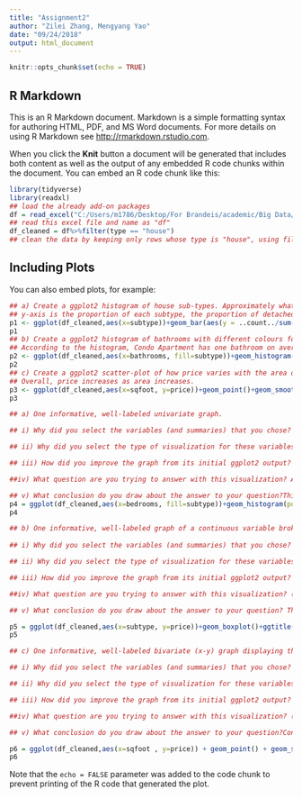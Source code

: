 ```yaml
---
title: "Assignment2"
author: "Zilei Zhang, Mengyang Yao"
date: "09/24/2018"
output: html_document
---
```


```r
knitr::opts_chunk$set(echo = TRUE)
```

## R Markdown

This is an R Markdown document. Markdown is a simple formatting syntax for authoring HTML, PDF, and MS Word documents. For more details on using R Markdown see <http://rmarkdown.rstudio.com>.

When you click the **Knit** button a document will be generated that includes both content as well as the output of any embedded R code chunks within the document. You can embed an R code chunk like this:

```r
library(tidyverse)
library(readxl)
## load the already add-on packages
df = read_excel("C:/Users/m1786/Desktop/For Brandeis/academic/Big Data/W16604-XLS-ENG.xlsx") 
## read this excel file and name as "df"
df_cleaned = df%>%filter(type == "house")
## clean the data by keeping only rows whose type is "house", using filter function, and name as "df_cleaned"
```

## Including Plots

You can also embed plots, for example:

```r
## a) Create a ggplot2 histogram of house sub-types. Approximately what proportion of houses are detached?
## y-axis is the proportion of each subtype, the proportion of detached house is 59%.
p1 <- ggplot(df_cleaned,aes(x=subtype))+geom_bar(aes(y = ..count../sum(..count..)))+scale_y_continuous(labels=scales::percent)+ggtitle("houses in subtype")
p1
## b) Create a ggplot2 histogram of bathrooms with different colours for house sub-types.
## According to the histogram, Condo Apartment has one bathroom on average, Townhouse has two and a half. However, the number of bathrooms for Single Famiy Detached is spread, most around 2, and some have more, till seven bathrooms. The reason for adjusted-binwidth is to make mean and spread clear. Adjusted-position is easy to compare. 
p2 <- ggplot(df_cleaned,aes(x=bathrooms, fill=subtype))+geom_histogram(position="dodge",binwidth=2)+ggtitle("bathrooms in subtype")
p2
## c) Create a ggplot2 scatter-plot of how price varies with the area of the house. Add a line of best fit to this plot.
## Overall, price increases as area increases.
p3 <- ggplot(df_cleaned,aes(x=sqfoot, y=price))+geom_point()+geom_smooth(method = lm)+ggtitle("Relationship of price and area")
p3
```


```r
## a) One informative, well-labeled univariate graph.

## i) Why did you select the variables (and summaries) that you chose? Because bedroom is an important facet when customers are making choice. Using these two variables: the number of bedrooms and subtypes can do good to figure out: (1) In each subtype, what is the most common number of bedrooms and what is the distribution of the number of bedrooms; (2) In any number of bedroom, which subtype predominates in it.

## ii) Why did you select the type of visualization for these variables? Because the number of bedrooms is a continuous variable, and subtype is a category. We want to figure out how the subtypes distribute on the number of bedrooms. Thus, the grouping bars together is suitable. 

## iii) How did you improve the graph from its initial ggplot2 output? Adjust binwidth to make it more concentrated. Condo Apartment has one bedroom on average, Townhouse has three on average. However, the number of bedrooms for Single Family Detached is spread, ranges from one to nine, three is mode. Adjusted-position is easy to compare.

##iv) What question are you trying to answer with this visualization? Among three subtypes, what is the mode of the number of bedrooms? In each level of the number of bedrooms, Which subtype plays the most crucial role. 

## v) What conclusion do you draw about the answer to your question?This plot helps customer limit their choices when they have preference for the number of bedrooms. For Condo Apartment, the majority has 2 bedrooms; But for Single Family Detached and Town house, 3 is the mode for bedrooms. Moreover, in the level of 1-3, Condo Apartment plays the most crucial role, which means this apartment focuses on the customers who travel alone or with their partner or spouse(Not a big family). The range of bedrooms of Single Family Detached is 2-9, which means it focuses on the customers who travel with their small or big family. The Townhouse can suit the customers who travel with their partner or their small family, but the scale of it is small.
p4 = ggplot(df_cleaned,aes(x=bedrooms, fill=subtype))+geom_histogram(position="dodge",binwidth=1)+labs(y="Numbers of Subtype", x="Number of Bathrooms")+ggtitle("Bedrooms in Subtype")
p4

## b) One informative, well-labeled graph of a continuous variable broken out by different levels of a factor variable.
 
## i) Why did you select the variables (and summaries) that you chose? Because price is an important factor which can help us figure out whether it is a high-end house or economy house. 

## ii) Why did you select the type of visualization for these variables? Price is continuous while subtype is discrete. Using box plot can show the subtype distribution. From the plot, it is known that condo apartment and townhouse have much smaller price range than single family detached.

## iii) How did you improve the graph from its initial ggplot2 output? Using box-plot to show quarters. 

##iv) What question are you trying to answer with this visualization? (1)	What are the means and the difference of means of these houses? (2)	Among the three houses, whose price spread widely and whose price is concentrated?

## v) What conclusion do you draw about the answer to your question? The ranges of condo apartment and townhouse are small. Their means are both under 500000 dollars. And Single Family Detached has the highest mean. For single family detached, its mean is approximately 800000 dollars, the lower quarter is approximately 600000 and the upper quarter is approximately 1200000. The price of Single Family Detached house spreads widely.

p5 = ggplot(df_cleaned,aes(x=subtype, y=price))+geom_boxplot()+ggtitle("Boxplot of Price in Subtype")
p5

## c) One informative, well-labeled bivariate (x-y) graph displaying the relationship between two numerical variables, broken out by different levels of a factor variable.

## i) Why did you select the variables (and summaries) that you chose? Because we want to figure out the relationship between the area and the price in each subtype. 

## ii) Why did you select the type of visualization for these variables? Price and area are both continuous variables. Using scattered and regressive line plot can easily see the relationship between the two variables. Generally, price increases as sqfoot increases. These plots can help us to prove whether this relationship is correct.

## iii) How did you improve the graph from its initial ggplot2 output? Facet can be used to see the relation separately for three subtypes.

##iv) What question are you trying to answer with this visualization? (1)	What is the relationship between square and price in each subtype. (2)	In different price ranges, which subtype is the ideal one for the customers. 

## v) What conclusion do you draw about the answer to your question?Condo apartment and townhouse are cheaper than single family detached. For sq foot under 1000, condo apartment is mostly choice; for sq foot between 1000 and 2000, town house is cost-effective choice; for sq foot over 2000, single family detached is the only choice.

p6 = ggplot(df_cleaned,aes(x=sqfoot , y=price)) + geom_point() + geom_smooth(method = lm) + facet_wrap(.~subtype) + ggtitle("Relation of Price and Area in Subtype")
p6
```

Note that the `echo = FALSE` parameter was added to the code chunk to prevent printing of the R code that generated the plot.

